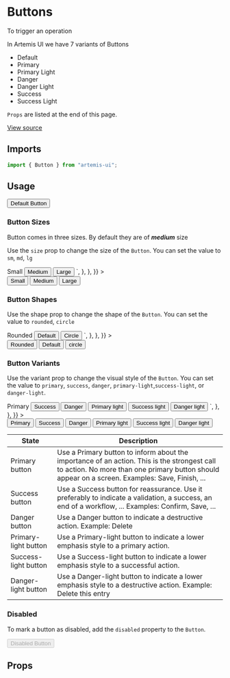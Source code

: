 
<Meta title="Design System/Button" component={Button} />

# Buttons

To trigger an operation

In Artemis UI we have 7 variants of Buttons

- Default
- Primary
- Primary Light
- Danger
- Danger Light
- Success
- Success Light

`Props` are listed at the end of this page.

[View source](https://github.com/iamrishupatel/artemis-ui/tree/main/src/components/Button)

## Imports

```js
import { Button } from "artemis-ui";
```

## Usage

<Canvas withSource="open">
  <Story name="default">
    <Button>Default Button</Button>
  </Story>
</Canvas>

### Button Sizes

Button comes in three sizes.
By default they are of **_medium_** size

Use the `size` prop to change the size of the `Button`.
You can set the value to `sm`, `md`, `lg`

<Canvas withSource="open">
  <Story
    name="sizes"
    parameters={{
      docs: {
        source: {
          code: `
<Button size="sm">Small</Button>
<Button size="md">Medium</Button>
<Button size="lg">Large</Button>
`,
        },
      },
    }}
  >
    <div
      style={{
        display: "flex",
        gap: "1rem",
        alignItems: "center",
        flexWrap: "wrap",
      }}
    >
      <Button size="sm">Small</Button>
      <Button size="md">Medium</Button>
      <Button size="lg">Large</Button>
    </div>
  </Story>
</Canvas>

### Button Shapes

Use the shape prop to change the shape of the `Button`. You can set the value to `rounded`, `circle`

<Canvas withSource="open">
  <Story
    name="shapes"
    parameters={{
      docs: {
        source: {
          code: `
<Button shape="rounded">Rounded</Button>
<Button>Default</Button>
<Button shape="circle">Circle</Button>
`,
        },
      },
    }}
  >
    <div
      style={{
        display: "flex",
        gap: "1rem",
        alignItems: "center",
        flexWrap: "wrap",
      }}
    >
      <Button shape="rounded">Rounded</Button>
      <Button>Default</Button>
      <Button shape="circle">circle</Button>
    </div>
  </Story>
</Canvas>

### Button Variants

Use the variant prop to change the visual style of the `Button`. You can set the value to `primary`, `success`, `danger`, `primary-light`,`success-light`, or `danger-light`.

<Canvas withSource="open">
  <Story
    name="variants"
    parameters={{
      docs: {
        source: {
          code: `
<Button variant="primary">Primary</Button>
<Button variant="success">Success</Button>
<Button variant="danger">Danger</Button>
<Button variant="primary-light">Primary light</Button>
<Button variant="success-light">Success light</Button>
<Button variant="danger-light">Danger light</Button>
`,
        },
      },
    }}
  >
    <div
      style={{
        display: "flex",
        gap: "1rem",
        alignItems: "center",
        flexWrap: "wrap",
      }}
    >
      <Button variant="primary">Primary</Button>
      <Button variant="success">Success</Button>
      <Button variant="danger">Danger</Button>
      <Button variant="primary-light">Primary light</Button>
      <Button variant="success-light">Success light</Button>
      <Button variant="danger-light">Danger light</Button>
    </div>
  </Story>
</Canvas>

| State                | Description                                                                                                                                                                                    |
| -------------------- | ---------------------------------------------------------------------------------------------------------------------------------------------------------------------------------------------- |
| Primary button       | Use a Primary button to inform about the importance of an action. This is the strongest call to action. No more than one primary button should appear on a screen. Examples: Save, Finish, ... |
| Success button       | Use a Success button for reassurance. Use it preferably to indicate a validation, a success, an end of a workflow, ... Examples: Confirm, Save, ...                                            |
| Danger button        | Use a Danger button to indicate a destructive action. Example: Delete                                                                                                                          |
| Primary-light button | Use a Primary-light button to indicate a lower emphasis style to a primary action.                                                                                                             |
| Success-light button | Use a Success-light button to indicate a lower emphasis style to a successful action.                                                                                                          |
| Danger-light button  | Use a Danger-light button to indicate a lower emphasis style to a destructive action. Example: Delete this entry                                                                               |

### Disabled

To mark a button as disabled, add the `disabled` property to the `Button`.

<Canvas withSource="open">
  <Story name="disabled">
    <Button disabled>Disabled Button</Button>
  </Story>
</Canvas>

## Props

<ArgsTable of={Button} />
